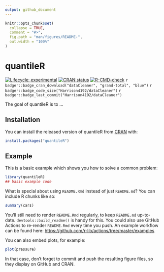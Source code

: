 ```yaml
---
output: github_document
---
```


<!-- README.md is generated from README.Rmd. Please edit that file -->

```r
knitr::opts_chunk$set(
  collapse = TRUE,
  comment = "#>",
  fig.path = "man/figures/README-",
  out.width = "100%"
)
```

# quantileR

<!-- badges: start -->
[![Lifecycle: experimental](https://img.shields.io/badge/lifecycle-experimental-orange.svg)](https://www.tidyverse.org/lifecycle/#experimental)
[![CRAN status](https://www.r-pkg.org/badges/version/quantileR)](https://CRAN.R-project.org/package=quantileR)
[![R-CMD-check](https://github.com/Harrison4192/quantileR/workflows/R-CMD-check/badge.svg)](https://github.com/Harrison4192/quantileR/actions)
`r badger::badge_cran_download("dataCleaner", "grand-total", "blue")`
`r badger::badge_code_size("Harrison4192/dataCleaner")`
`r badger::badge_last_commit("Harrison4192/dataCleaner")`
<!-- badges: end -->

The goal of quantileR is to ...

## Installation

You can install the released version of quantileR from [CRAN](https://CRAN.R-project.org) with:

``` r
install.packages("quantileR")
```

## Example

This is a basic example which shows you how to solve a common problem:

```r
library(quantileR)
## basic example code
```

What is special about using `README.Rmd` instead of just `README.md`? You can include R chunks like so:

```r
summary(cars)
```

You'll still need to render `README.Rmd` regularly, to keep `README.md` up-to-date. `devtools::build_readme()` is handy for this. You could also use GitHub Actions to re-render `README.Rmd` every time you push. An example workflow can be found here: <https://github.com/r-lib/actions/tree/master/examples>.

You can also embed plots, for example:

```r
plot(pressure)
```

In that case, don't forget to commit and push the resulting figure files, so they display on GitHub and CRAN.
